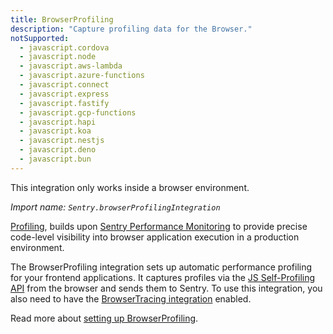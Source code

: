 ```yaml
---
title: BrowserProfiling
description: "Capture profiling data for the Browser."
notSupported:
  - javascript.cordova
  - javascript.node
  - javascript.aws-lambda
  - javascript.azure-functions
  - javascript.connect
  - javascript.express
  - javascript.fastify
  - javascript.gcp-functions
  - javascript.hapi
  - javascript.koa
  - javascript.nestjs
  - javascript.deno
  - javascript.bun
---
```


<Alert level="info">

This integration only works inside a browser environment.

</Alert>

_Import name: `Sentry.browserProfilingIntegration`_

[Profiling](/product/profiling/), builds upon [Sentry Performance Monitoring](/product/performance/) to provide precise code-level visibility into browser application execution in a production environment.

The BrowserProfiling integration sets up automatic performance profiling for your frontend applications. It captures profiles via the [JS Self-Profiling API](https://wicg.github.io/js-self-profiling/) from the browser and sends them to Sentry. To use this integration, you also need to have the [BrowserTracing integration](./browsertracing) enabled.

Read more about [setting up BrowserProfiling](./../../../profiling/).
